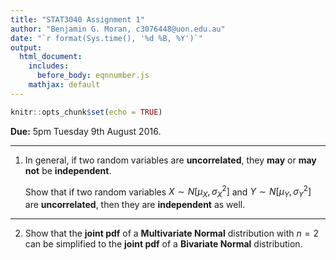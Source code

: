 ```yaml
---
title: "STAT3040 Assignment 1"
author: "Benjamin G. Moran, c3076448@uon.edu.au"
date: "`r format(Sys.time(), '%d %B, %Y')`"
output: 
  html_document:
    includes: 
      before_body: eqnnumber.js
    mathjax: default
---
```


```r
knitr::opts_chunk$set(echo = TRUE)

```
**Due:** 5pm Tuesday 9th August 2016.


***
1. In general, if two random variables are **uncorrelated**, they **may** or **may not** be **independent**.

    Show that if two random variables $X \sim N[\mu_X, \sigma^2_X]$ and $Y \sim N[\mu_Y, \sigma^2_Y]$ are **uncorrelated**, then they are **independent** as well.

***

2. Show that the **joint pdf** of a **Multivariate Normal** distribution with $n = 2$ can be simplified to the **joint pdf** of a **Bivariate Normal** distribution.

